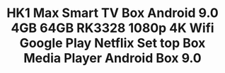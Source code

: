 ---
id: '32993992335'
title: >-
  HK1 Max Smart TV Box Android 9.0 4GB 64GB RK3328 1080p 4K Wifi Google Play
  Netflix Set top Box Media Player Android Box 9.0
description: ''
images:
  - >-
    ../../images/32993992335/0_HK1-Max-Smart-TV-Box-Android-9-0-4GB-64GB-RK3328-1080p-4K-Wifi-Google-Play.jpg
  - >-
    ../../images/32993992335/1_HK1-Max-Smart-TV-Box-Android-9-0-4GB-64GB-RK3328-1080p-4K-Wifi-Google-Play.jpg
  - >-
    ../../images/32993992335/2_HK1-Max-Smart-TV-Box-Android-9-0-4GB-64GB-RK3328-1080p-4K-Wifi-Google-Play.jpg
  - >-
    ../../images/32993992335/3_HK1-Max-Smart-TV-Box-Android-9-0-4GB-64GB-RK3328-1080p-4K-Wifi-Google-Play.jpg
  - >-
    ../../images/32993992335/4_HK1-Max-Smart-TV-Box-Android-9-0-4GB-64GB-RK3328-1080p-4K-Wifi-Google-Play.jpg
  - >-
    ../../images/32993992335/5_HK1-Max-Smart-TV-Box-Android-9-0-4GB-64GB-RK3328-1080p-4K-Wifi-Google-Play.jpg
pricing:
  price: null
  compareAt: null
  cost: null
  taxed: true
variants:
  - title: Ships From
    options:
      - optionId: '200007763:201336100'
        text: China
      - optionId: '200007763:201336104'
        text: Spain
      - optionId: '200007763:201336103'
        text: Russian Federation
      - optionId: '200007763:201336342'
        text: France
  - title: Plug Type
    options:
      - optionId: '200009209:201484776'
        text: US Plug
      - optionId: '200009209:201484777'
        text: EU Plug
      - optionId: '200009209:201484778'
        text: UK Plug
      - optionId: '200009209:201484779'
        text: AU Plug
  - title: Color
    options:
      - optionId: '14:350852'
        src: >-
          https://ae01.alicdn.com/kf/HTB1zOwkNPDpK1RjSZFrq6y78VXag/HK1-Max-Smart-TV-Box-Android-9-0-4GB-64GB-RK3328-1080p-4K-Wifi-Google-Play.jpg
        text: 2GB16GB
      - optionId: '14:350853'
        src: >-
          https://ae01.alicdn.com/kf/HTB1cAZjNSrqK1RjSZK9q6xyypXao/HK1-Max-Smart-TV-Box-Android-9-0-4GB-64GB-RK3328-1080p-4K-Wifi-Google-Play.jpg
        text: 4GB32GB
      - optionId: '14:10'
        src: >-
          https://ae01.alicdn.com/kf/HTB1eIZwNQvoK1RjSZFNq6AxMVXag/HK1-Max-Smart-TV-Box-Android-9-0-4GB-64GB-RK3328-1080p-4K-Wifi-Google-Play.jpg
        text: 4GB64GB
      - optionId: '14:29'
        src: >-
          https://ae01.alicdn.com/kf/HTB1Jij3gDZmx1VjSZFGq6yx2XXab/HK1-Max-Smart-TV-Box-Android-9-0-4GB-64GB-RK3328-1080p-4K-Wifi-Google-Play.jpg
        text: 2GB16GB G10 voice
      - optionId: '14:173'
        src: >-
          https://ae01.alicdn.com/kf/HTB1iD7sNNTpK1RjSZFMq6zG_VXal/HK1-Max-Smart-TV-Box-Android-9-0-4GB-64GB-RK3328-1080p-4K-Wifi-Google-Play.jpg
        text: 4GB32GB G10 voice
      - optionId: '14:193'
        src: >-
          https://ae01.alicdn.com/kf/HTB1y8oBNMHqK1RjSZFkq6x.WFXaT/HK1-Max-Smart-TV-Box-Android-9-0-4GB-64GB-RK3328-1080p-4K-Wifi-Google-Play.jpg
        text: 4GB64GB G10 voice
      - optionId: '14:100016652'
        src: >-
          https://ae01.alicdn.com/kf/HTB19PCzNVYqK1RjSZLeq6zXppXaL/HK1-Max-Smart-TV-Box-Android-9-0-4GB-64GB-RK3328-1080p-4K-Wifi-Google-Play.jpg
        text: 2GB16GB backlit keyb
      - optionId: '14:496'
        src: >-
          https://ae01.alicdn.com/kf/HTB1eteqN9rqK1RjSZK9q6xyypXab/HK1-Max-Smart-TV-Box-Android-9-0-4GB-64GB-RK3328-1080p-4K-Wifi-Google-Play.jpg
        text: 4GB32GB backlit keyb
      - optionId: '14:4'
        src: >-
          https://ae01.alicdn.com/kf/HTB12bCyN9zqK1RjSZFjq6zlCFXa1/HK1-Max-Smart-TV-Box-Android-9-0-4GB-64GB-RK3328-1080p-4K-Wifi-Google-Play.jpg
        text: 4GB64GB backlit keyb
tags:
  - Brand Name
  - VONTAR
  - Model Number
  - HK1 MAX
  - Wireless
  - 'Yes'
  - Video Output
  - HDMI 2.0
  - Internal Storage
  - 16GB eMMC
  - Memory
  - 2G DDR3
  - Weight
  - 0.4kg
  - System Upgrade
  - 'Yes'
  - Ethernet
  - 100M
  - Remote Control
  - Included
  - OS
  - Android
  - Power
  - 'DC 5V,2A'
  - CPU
  - RK3328 Quad-Core 64bit Cortex-A53
  - GPU
  - Penta-Core Mali-450
  - Processor
  - RK3328 Quad-Core 64bit Cortex-A53
  - OS
  - Android 9.0
  - RAM
  - 2GB/4GB DDR3
  - ROM
  - EMMC 16/32GB/64GB (Optional)
  - Support HD
  - HD 2.0
  - 2G16G
  - NO bluetooth
  - 4G32G/4G64G
  - Support bluetooth
meta: null
---